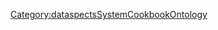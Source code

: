 <includeonly>{{METADATA|Keywords={{{HasKeyword|}}}|HasEntityTitle={{{HasEntityTitle}}}|HasEntityBlurb={{{HasEntityBlurb|}}}|HasEntityType=Recipe}}
{{DataspectsCookbookEntityTypeSpecialTemplateTemplate0
|IsCarriedOutBy={{{IsCarriedOutBy|}}}
|ConcernsAspects={{{ConcernsAspects|}}}
}}
</includeonly>
<noinclude>[[Category:dataspectsSystemCookbookOntology]]</noinclude>
